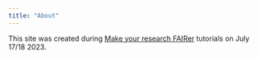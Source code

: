 ```yaml
---
title: "About"
---
```


This site was created during [Make your research FAIRer](https://sib-swiss.github.io/reproducible-analysis-training/) tutorials on July 17/18 2023.
